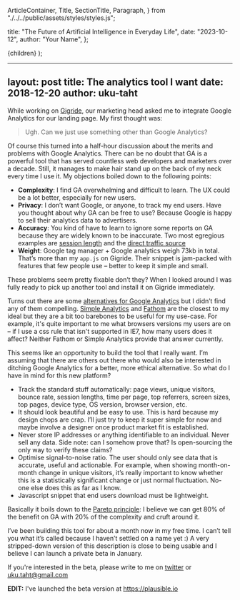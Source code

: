   ArticleContainer,
  Title,
  SectionTitle,
  Paragraph,
} from "./../../public/assets/styles/styles.js";

  title: "The Future of Artificial Intelligence in Everyday Life",
  date: "2023-10-12",
  author: "Your Name",
};

  <MainLayout>
    <ArticleContainer>{children}</ArticleContainer>
  </MainLayout>
);

---
layout: post
title: The analytics tool I want
date: 2018-12-20
author: uku-taht
---

While working on [Gigride](http://gigride.live), our marketing head asked me to integrate Google Analytics for our landing page. My first thought was:

> Ugh. Can we just use something other than Google Analytics?

Of course this turned into a half-hour discussion about the merits and problems with Google Analytics. There can be no doubt that GA is a powerful tool that has served countless web developers and marketers over a decade. Still, it manages to make hair stand up on the back of my neck every time I use it. My objections boiled down to the following points:

* **Complexity**: I find GA overwhelming and difficult to learn. The UX could be a lot better, especially for new users.
* **Privacy**: I don’t want Google, or anyone, to track my end users. Have you thought about why GA can be free to use? Because Google is happy to sell their analytics data to advertisers.
* **Accuracy**: You kind of have to learn to ignore some reports on GA because they are widely known to be inaccurate. Two most egregious examples are [session length](https://help.analyticsedge.com/article/misunderstood-metrics-time-on-page-session-duration/) and the [direct traffic source](https://neilpatel.com/blog/what-is-dark-traffic/)
* **Weight**: Google tag manager + Google analytics weigh 73kb in total. That’s more than my `app.js` on Gigride. Their snippet is jam-packed with features that few people use – better to keep it simple and small.

These problems seem pretty fixable don’t they? When I looked around I was fully ready to pick up another tool and install it on Gigride immediately.

Turns out there are some [alternatives for Google Analytics](https://nomoregoogle.com/) but I didn’t find any of them compelling. [Simple Analytics](https://simpleanalytics.io/) and [Fathom](https://usefathom.com/) are the closest to my ideal but they are a bit too barebones to be useful for my use-case. For example, it's quite important to me what browsers versions my users are on – if I use a css rule that isn't supported in IE7, how many users does it affect? Neither Fathom or Simple Analytics provide that answer currently.

This seems like an opportunity to build the tool that I really want. I’m assuming that there are others out there who would also be interested in ditching Google Analytics for a better, more ethical alternative. So what do I have in mind for this new platform?

* Track the standard stuff automatically: page views, unique visitors, bounce rate, session lengths, time per page, top referrers, screen sizes, top pages, device type, OS version, browser version, etc.
* It should look beautiful and be easy to use. This is hard because my design chops are crap. I’ll just try to keep it super simple for now and maybe involve a designer once product market fit is established.
* Never store IP addresses or anything identifiable to an individual. Never sell any data. Side note: can I somehow prove that? Is open-sourcing the only way to verify these claims?
* Optimise signal-to-noise ratio. The user should only see data that is accurate, useful and actionable. For example, when showing month-on-month change in unique visitors, it’s really important to know whether this is a statistically significant change or just normal fluctuation. No-one else does this as far as I know.
* Javascript snippet that end users download must be lightweight.

Basically it boils down to the [Pareto principle](https://en.wikipedia.org/wiki/Pareto_principle): I believe we can get 80% of the benefit on GA with 20% of the complexity and cruft around it.

I’ve been building this tool for about a month now in my free time. I can’t tell you what it’s called because I haven’t settled on a name yet :) A very stripped-down version of this description is close to being usable and I believe I can launch a private beta in January.

If you're interested in the beta, please write to me on [twitter](https://twitter.com/ukutaht) or uku.taht@gmail.com

**EDIT:** I've launched the beta version at https://plausible.io